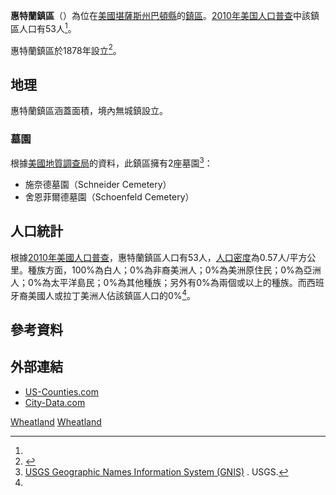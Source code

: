 {{noteTA
|G1=USState
}}
{{Infobox settlement
|official_name = 惠特蘭鎮區
|native_name = Wheatland Township
|settlement_type = 鎮區
|image_map = Map highlighting Wheatland Township, Barton County, Kansas.svg
|map_caption = 惠特蘭鎮區在巴頓縣的位置
|coordinates_display = inline,title
|coordinates_region = US-KS
|subdivision_type = [[世界政區索引|國家]]
|subdivision_name = [[美国|美国]]
|subdivision_type1 = [[美國行政區劃|州]]
|subdivision_name1 = [[堪薩斯州|堪薩斯州]]
|subdivision_type2 = [[堪萨斯州行政区划|縣]]
|subdivision_name2 = [[巴頓縣_(堪薩斯州)|巴頓縣]]
|area_total_km2 = 93.78
|area_land_km2 = 93.65
|area_water_km2 = 0.13
|area_total_sq_mi = 36.21
|area_land_sq_mi = 36.16
|area_water_sq_mi = 0.05
|area_water_percent = 0.14
|population_as_of = [[2010年美国人口普查|2010]]
|population_footnotes = <ref name=census>{{cite web|url=http://www.census.gov/geo/www/gazetteer/gazetteer2010.html|title=2010 Census Gazetteer Files|publisher=[[美国人口调查局|美国人口调查局]]|accessdate=2016-03-03|archive-url=https://web.archive.org/web/20121021075704/http://www.census.gov/geo/www/gazetteer/gazetteer2010.html|archive-date=2012-10-21|dead-url=yes}}</ref>
|population_total = 53
|population_density_km2 = auto
|elevation_footnotes = 
|elevation_m = 595
|elevation_ft = 1952
|latd = 38
|latm = 39
|lats = 08
|latNS = N
|longd = 98
|longm = 52
|longs = 03
|longEW = W
|postal_code_type =
|postal_code = 
|blank_name = [[地名信息系统|GNIS]]
|blank_info = [http://geonames.usgs.gov/pls/gnispublic/f?p=gnispq:3:::NO::P3_FID:0475403 0475403]
|website = 
|footnotes = 
}}

'''惠特蘭鎮區'''（{{lang-en|'''Wheatland Township'''}}）為位在[[美國|美國]][[堪薩斯州|堪薩斯州]][[巴頓縣_(堪薩斯州)|巴頓縣]]的[[行政鎮區|鎮區]]。[[2010年美国人口普查|2010年美国人口普查]]中該鎮區人口有53人<ref name=census/>。

惠特蘭鎮區於1878年設立<ref>{{cite book|title=History of the State of Kansas: Containing a Full Account of Its Growth from an Uninhabited Territory to a Wealthy and Important State|url=http://books.google.com/books?id=5t09AQAAMAAJ&pg=PA762|year=1883|publisher=A. T. Andreas|page=762}}</ref>。

==地理==
惠特蘭鎮區涵蓋面積{{convert|93.78|km2|sqmi}}，境內無城鎮設立。

===墓園===
根據[[美國地質調查局|美國地質調查局]]的資料，此鎮區擁有2座墓園<ref>[http://geonames.usgs.gov/domestic/index.html USGS Geographic Names Information System (GNIS)] {{Wayback|url=http://geonames.usgs.gov/domestic/index.html |date=20190428150204 }}. USGS.</ref>：
*施奈德墓園（Schneider Cemetery）
*舍恩菲爾德墓園（Schoenfeld Cemetery）

==人口統計==
根據[[2010年美國人口普查|2010年美國人口普查]]，惠特蘭鎮區人口有53人，[[人口密度|人口密度]]為0.57人/平方公里。種族方面，100%為白人；0%為非裔美洲人；0%為美洲原住民；0%為亞洲人；0%為太平洋島民；0%為其他種族；另外有0%為兩個或以上的種族。而西班牙裔美國人或拉丁美洲人佔該鎮區人口的0%<ref name=census/>。

==參考資料==
{{reflist}}

==外部連結==
* [https://web.archive.org/web/20080723112151/http://www.us-counties.com/localgov/kansas.html US-Counties.com]
* [http://www.city-data.com/township/Wheatland-Barton-KS.html City-Data.com] {{Wayback|url=http://www.city-data.com/township/Wheatland-Barton-KS.html |date=20160303175751 }}

{{巴頓縣 (堪薩斯州)}}

[[Category:巴頓縣鎮區_(堪薩斯州)|Wheatland]]
[[Category:堪薩斯州鎮區|Wheatland]]
